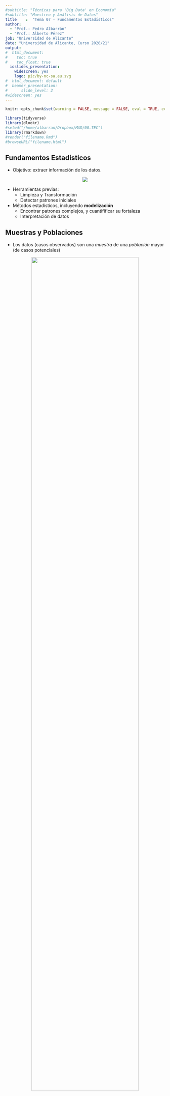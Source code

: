 ```yaml
---
#subtitle: "Técnicas para 'Big Data' en Economía"
#subtitle: "Muestreo y Análisis de Datos"
title    :  "Tema 07 - Fundamentos Estadísticos"
author: 
  - "Prof.: Pedro Albarrán"
  - "Prof.: Alberto Pérez"
job: "Universidad de Alicante" 
date: "Universidad de Alicante, Curso 2020/21"  
output:
#  html_document:
#    toc: true
#    toc_float: true
  ioslides_presentation: 
    widescreen: yes
    logo: pic/by-nc-sa.eu.svg
#  html_document: default
#  beamer_presentation: 
#      slide_level: 2
#widescreen: yes
---
```


```r
knitr::opts_chunk$set(warning = FALSE, message = FALSE, eval = TRUE, echo = TRUE, results = "hide", fig.show="hide")

library(tidyverse)
library(dlookr)
#setwd("/home/albarran/Dropbox/MAD/00.TEC")
library(rmarkdown)
#render("filename.Rmd")     
#browseURL("filename.html")
```

## Fundamentos Estadísticos

- Objetivo: extraer información de los datos.

<center>
![](pic/model.png)
</center>

- Herramientas previas:
     * Limpieza y Transformación
     * Detectar patrones iniciales
     
- Métodos estadísticos, incluyendo **modelización**
     - Encontrar patrones complejos, y cuantifificar su fortaleza
     - Interpretación de datos


## Muestras y Poblaciones

* Los datos (casos observados) son una *muestra* de una *población* mayor (de casos potenciales)

<center>
![](pic/sample-pop2.png){width=82%}
</center>


## Muestreo de la población

```r
library(fitdistrplus)
library("actuar")

fw <- fitdist(SF$arr_delay+87, "weibull")
fg <- fitdist(SF$arr_delay+87, "gamma")
fln <- fitdist(SF$arr_delay+87, "lnorm")
fP <- fitdist(SF$arr_delay+87, "Pareto")

summary(bootdist(fln, niter = 1001))

par(mfrow = c(2, 2))
plot.legend <- c("Weibull", "lognormal", "gamma", "Pareto")
denscomp(list(fw, fln, fg, fP), legendtext = plot.legend)
qqcomp(list(fw, fln, fg, fP), legendtext = plot.legend)
cdfcomp(list(fw, fln, fg, fP), legendtext = plot.legend)
ppcomp(list(fw, fln, fg, fP), legendtext = plot.legend)

library(dlookr)
SF %>% describe(arr_delay)
SF %>% mutate(lretraso=log(arr_delay+87)) %>%  normality(lretraso)
```

* Sabiendo el retraso medio desde NY a San Francisco (SFO) podemos  planificar la antelación con que se toma el vuelo

* Suponemos que la muestra total observada en `nycflights13` ha salido de una población teórica de una distribución lognormal:

```r
library(nycflights13)
SF <- flights %>%
  filter(dest == "SFO", !is.na(arr_delay))

SF %>%  
  ggplot() + geom_histogram(aes(x=arr_delay, y=..density..)) +
             geom_line(aes(x = arr_delay, 
                           y = dlnorm(SF$arr_delay+87, 4.403,0.409)
                           ))
```



## Decisiones basadas en datos observados

* Disponemos de una muestra con información de solo $n=25$ vuelos

```r
set.seed(501) # set.seed(501)  set.seed(1001) 
datos1 <- tibble(x = (rlnorm(n = 25, meanlog = 4.403, sdlog = 0.409) - 87) ) 
x <- datos1 %>% summarize(med=mean(x), sd = sd(x))
x
```


```r
datos1 %>% ggplot() + geom_histogram(aes(x=x, y=..density..))
datos1 %>% describe() %>% select(mean, sd, p00, p25, p50, p75, p100)
```

<!--
- `set.seed()` para especificar cómo imitar la selección aleatoria mediante *generador pseudo-aleatorio*.
-->


* Regla: bajo normalidad, sólo el 2,27% se retrasan más que $\mu + 2\sigma$:

```r
SF %>% 
  summarize(prop.late1 = mean(arr_delay > 5.311 + 2 *	24.780),	
            prop.late2 = mean(arr_delay > 7.933 + 2 *	43.943))	
```

```r
list((5.311 + 2 * 24.780) + 87, 
     (7.933 + 2 * 43.943) + 87) %>%  
  map_dbl(plnorm, meanlog = 4.403, sdlog = 0.409, lower.tail = FALSE)
```

```r
plnorm( (x$med + 2 * x$sd) , meanlog = 4.403, sdlog = 0.409, lower.tail = FALSE)
```


1. ¿Era el supuesto apropiado? 

2. Condicionar a día, hora, aerolínea

3. ¿Qué sabemos sobre la incertidumbre en la estimación de $\mu$ y $\sigma$?

## Incertidumbre por la distribución del muestreo

* ¿Cómo de fiable es un estadístico muestral? Simulemos la distribución de la media en muchas muestras todas de tamaño $n=25$

```r
Muestras <- list()
set.seed(101)
for(i in 1:100){
  Muestras[[i]] <- tibble(x = rlnorm(n = 25, meanlog = 4.403, sdlog = 0.409) - 87)  %>% 
        summarize(media = mean(x), sd = sd(x))
}
Muestras_df <- Muestras %>% bind_rows()
Muestras_df
```


* Existe una gran variabilidad del estadístico muestral: es poco fiable

* En una situación realista (solo tenemos UNA MUESTRA), ¿es posible **cuantificar la incertidumbre**?


## Distribuciones muestrales

* Un *estadístico* es un valor calculado a partir de una muestra (ej., la media)

* **Distribución muestral** es la distribución del estadístico en las muestras potenciales de **tamaño muestral $n$**
    +  si conocemos las distribución poblacional que genera las muestras, podemos disponer de muestras y ver cómo varía el valor del estadístico
    
<!--    + aquí lo hemos aproximado con 100 muestras -->

```r
Muestras %>% bind_rows() %>% ggplot(aes(x=media)) + geom_density()
```

* Por supuesto, nos interesan varios aspectos de la distribución muestral como su *forma* y *error estándar* (<!--desviación típica (variabilidad)--> variabilidad de la distribución muestral)

* El *intervalo de confianza del 95%* es otra forma de resumir la distribución muestral
    
```r
mean(Muestras_df$media) + sd(Muestras_df$media) * 1.96 * c(-1,1) 
```


## Distribuciones muestrales (cont.)

<!--
* La fiabilidad de un estadístico muestral se mide  por 

  1. la media del estadístico (media de la distribución muestral): debe estar cerca del verdadero (en la población). 

  2. el error estándar del estadístico (error estándar de la distribución muestral); debe ser pequeño. 
-->
* ¿Cómo cambia la media y el error estándar del estadístico cuando varia el tamaño muestral?

```r
Muestras_porN <- list()
nvec <- c(25, 50, 100, 200)
for(j in seq_along(nvec)){
  n <- nvec[j]
  Muestras <- list()   # bucle anterior, generalizando n y conservándolo en summarize
  set.seed(101)
  for(i in 1:100){
    Muestras[[i]] <- tibble(x = rlnorm(n = n, meanlog = 4.403, sdlog = 0.409) - 87)  %>%   
        summarize(media = mean(x), sd = sd(x), n = n)      
  }
  Muestras_porN[[j]] <- Muestras %>% bind_rows()
}
Muestras_Final <- Muestras_porN %>% bind_rows()
```


## Distribuciones muestrales: LGN y TCL

```r
Muestras_Final %>% ggplot(aes(x=media)) + geom_density() + facet_wrap(~n)
Muestras_Final %>% group_by(n) %>% 
  summarize(media_de_media = mean(media), error = sd(media))
```

- *Ley de números grandes*: para un tamaño de la muestra $n$ grande, el promedio de la muestra está cerca de la media de la población <!--, y el error estándar es pequeño. -->

- *Teorema de Límite Central*: para un tamaño de la muestra $n$ grande, la distribución muestral de la media es normal.

* $\mbox{Error estándar}(\bar{X}_n) = \frac{\sigma}{\sqrt{n}},$
    donde $\sigma$ es la desviación estándar de la población. 

    * Si **aumentamos el tamaño de la muestra en $n$, el error estándar disminuirá**.


## Procedimiento *Bootstrap* 

<!-- * En la práctica, sólo tenemos UNA muestra de tamaño $n$ (no la población) -->

* **Idea**: pensar en la ÚNICA muestra como si fuera la población 

1. Tomar muchas nuevas muestras (*remuestras* o muestras de Bootstrap) con reemplazamiento de la muestra original

    *  Ej.: para $(1,2,3)$ incluye los casos $(1,1,2)$, $(1,1,3)$, $(2,2,1)$, etc.
  
    * ${n\choose n}= (n + n - 1)!/(n! (n-1)!)$ remuestras: la muestra original es una combinación entre muchas

2. En cada remuestra, se puede calcular cualquier estadístico 
    
* Se obtiene la **distribución muestral bootstrap**: NO es la distribución muestral, pero aproxima sus aspectos principales (ej., *error estándar*).

<!--una distribución de valores de los ensayos bootstrap -->
<!-- aproxima para vlaores moderados de n -->

* Puede aplicarse para cuantificar la incertidumbre de **casi cualquier estadístico** (media, varianzas, coeficientes de regresión, etc.)

<!-- es un método estadístico que nos  permite aproximar la distribución muestral sin acceso a la población.-->

## *Bootstrap* con $B = 1000$ para `datos1` 
```r
n <- nrow(datos1)
boot <- list() 
for(i in 1:1000){
    boot[[i]] <- datos1 %>% 
      sample_n(size = n, replace = TRUE) %>%
      summarize(media = mean(x))
  }
boot_df <- boot %>% bind_rows()
```
 
<!-- 
- `sample_n()`  para seleccion filas de forma *aleatoria* de una tabla,
-->

 
```r
boot_df %>% ggplot(aes(x = media)) + geom_density() # densidad bootstrap de la media
sd(boot_df$media)                                   # estimación bootstrap del error estándar
```

 
```r
boot_df %>% ggplot(aes(x = media)) + 
  geom_density() + 
  labs(title = "Distribución Bootstrap de la media de retraso en `datos1`")
```


<!--
* Aunque podemos obtener un mejor intervalo de confianza basado

```r
mean(boot_df$media) + c(-1,1) * 1.96 * sd(boot_df$media)
```
-->

* Sin suponer normalidad o TCL, se obtienen los percentiles del intervalo en la distribución muestral bootstrap:

```r
c(sort(boot_df$media)[25], sort(boot_df$media)[975])
```

<!--
#### Errores estándar Bootstrap para muestras grandes

El siguiente código toma muestras para la población `SF` sólo una vez para cada uno de los tamaños muestrales 25--200, y utiliza la muestra (sin referencia a la población) para estimar el error estándar. 

```r
Trials.bootstrap <-list()
nvec = c(25,50,100,200)
for(j in seq_along(nvec)){
  n <- nvec[j]
  sample_df <- SF %>% sample_n(size = n)
  Trials_n <- list() 
  for(i in 1:1000){
    Trials_n[[i]] <- sample_df %>% 
      sample_n(size = n, replace = TRUE) %>%
      summarize(mean = mean(arr_delay), n = n)
  }
  Trials.bootstrap[[j]] <- bind_rows(Trials_n)
}
bind_rows(Trials.bootstrap) %>% 
  group_by(n) %>% 
  summarize(error = sd(mean))
```

Estas estimaciones del error estándar, calculadas mediante bootstrapping de la muestra, se aproximan bastante el error estándar, calculado a partir de la población. 

En este ejemplo, el estadístico muestral es la media. En la práctica, los estadísticos de interés son más complejos, por ejemplo, la estimación del coeficiente en el modelo de regresión lineal. El procedimiento de bootsrapping se puede aplicar a casi todas las situaciones, para cuantificar la incertidumbre en un estadístico.
-->

## Modelización Condicional 

* La población NO suele ser *homogenea*.

* Los retrasos son más frecuentes a determinadas horas 

```r
SF %>%
  ggplot(aes(x = hour, y = arr_delay)) +
  geom_boxplot(aes(group = hour)) + geom_smooth(method = "lm")  +
  coord_cartesian(ylim = c(-30, 120))

mod1 <- lm(arr_delay ~ hour, data = SF)
broom::tidy(mod1)
```

* En particular, los grandes retrasos (superior a 60 minutos)
```r
SF %>% mutate(gran_retraso = arr_delay > 60) %>%
  ggplot(aes(x = hour, fill= gran_retraso)) + 
  geom_bar(position = "fill")                  # para representar frecuencia
```

## Modelización Condicional (cont.)

<!--
* También tenemos variación por mes, día de la semana, aeropuerto de origen, aerolínea, etc.
-->

* Un modelo de regresión permite incluir todas las **variables explicativas** de la variación de la variable dependiente

```r
library(lubridate)
SF2 <- SF %>% 
  mutate(
    fecha  = as.Date(time_hour), 
    diasem = as.factor(wday(day, label = TRUE)),
    estaci = ifelse(month %in% 6:7, "verano", "otros meses")
  )

mod2 <- lm(arr_delay ~ hour + origin + carrier + as.factor(month) + dow, data = SF2)
broom::tidy(mod2)
```

* Para una variable de respuesta binaría como `gran_retraso` puede utilizar la *regresión logística* (logit)


## "Confounding factor" y Causalidad

* **"Correlación no implica causalidad"**, salvo en [ensayos científicos aleatorios](https://es.wikipedia.org/wiki/Prueba_controlada_aleatorizada) cuidadosamente controlados
  + en otros campos como marketing digital o analítica de web se denominan [pruebas A/B](https://es.wikipedia.org/wiki/Prueba_A/B) (ej. dos versiones de una misma web)

* En general (datos observacionales), nos preocupa que otros factores que puedan ser los verdaderos determinantes de la relación observada

* En los ensayos aleatorios se controla quien recibe una intervención (tratamiento) y quien no (control)

    + En promedio, todos los demás factores están equilibrados entre los dos grupos: las diferencias pueden atribuirse a la aplicación del tratamiento

    +  Pero si los sujetos no cumplen con los tratamientos o se pierden en el seguimiento...

## "National Supported Work Demonstration"
```r
url <- "http://www.nber.org/~rdehejia/data/"
nsw <- haven::read_dta(paste0(url,"nsw_dw.dta")) 
lm(data=nsw %>%  filter(black==1), re78 ~ treat ) %>% broom::tidy()
```

* Añadimos más datos observacionales

```r
nsw2 <- nsw %>% bind_rows(haven::read_dta(paste0(url,"psid_controls.dta"))) 
lm(data=nsw2 %>%  filter(black==1), re78 ~ treat ) %>% broom::tidy()
```

* El programa estaba dirigido a quienes previamente ganaban menos: 
```r
nsw2 <- nsw2 %>% mutate(rePre = (re74+re75)/2)
lm(data=nsw2 %>%  filter(black==1), rePre ~ treat ) %>% broom::tidy()
```

* ¿Y si mantenemos "constante" ese factor en `nsw2`? ¿Y en `nsw`? [Responder](https://docs.google.com/forms/d/e/1FAIpQLSfTdODmH2MIUuC00wJF9H89aLsQf4KQqDeZ71BgaaSferbn1Q/viewform)
```r
lm(data=nsw2 %>%  filter(black==1), re78 ~ treat + rePre) %>% broom::tidy()
```
<!--

* PREGUNTA: ¿cambia algo si controlamos por la renta previa usando los datos experimentales?

```r
nsw <- nsw %>% mutate(rePre = (re74+re75)/2)
lm(data=nsw2 %>%  filter(black==1), re78 ~ treat + rePre) %>% broom::tidy()
```

```r
nsw <- nsw %>% mutate(rePre = (re74+re75)/2)
lm(data=nsw %>%  filter(black==1), rePre ~ treat ) %>% broom::tidy()
```
-->

## Descuentos y ventas

```r
clear 
set seed 404
set obs 404

gen tipo = int(_n/40)

gen discount = max(3.5*tipo + int(3*(uniform()-0.5)),0)

gen income=uniform()*(20-tipo*2)*1000+2000
gen renta_baja = income < 7500

gen sales=5390+4.4*income+544*discount+990*discount*!renta_baja+invnorm(uniform())*1500

drop tipo renta_baja
cd /home/albarran/Archivos/teaching/MAD/00.TEC/data
outsheet using discount.csv, delim(",") replace


reg sales discount
reg sales discount income

gen renta_baja = income < 7500
reg sales discount if renta_baja
reg sales discount if !renta_baja
```


```r
datos <- read_csv("https://www.dropbox.com/s/c91j0nvg51hwq89/discount.csv?dl=1")
```

* El porcentaje medio de descuentos afecta negativamente a las ventas

```r
datos %>% ggplot(aes(x=discount, y=sales)) + geom_point() + geom_smooth(method = "lm")
lm(data = datos, sales ~ discount) %>% broom::tidy()
```

* Pero si tenemos en cuenta la renta...

```r
datos %>% mutate(renta_baja = income < 7500) %>%  
  ggplot(aes(x=discount, y=sales)) + geom_point() + geom_smooth(method = "lm") +
  facet_wrap(~renta_baja)
lm(data = datos, sales ~ discount + income) %>% broom::tidy()
```
